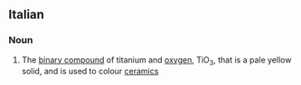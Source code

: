 ==Italian==

===Noun===
{{en-noun|sg=[[titanium]] [[trioxide]]|-}}

#{{inorganic compound}} The [[binary compound]] of titanium and [[oxygen]], TiO<sub>3</sub>, that is a pale yellow solid, and is used to colour [[ceramic]]s
